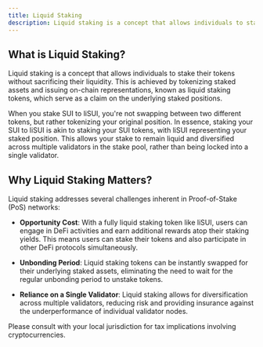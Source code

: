 ```yaml
---
title: Liquid Staking
description: Liquid staking is a concept that allows individuals to stake their tokens without sacrificing their liquidity
---
```


## What is Liquid Staking?

Liquid staking is a concept that allows individuals to stake their tokens without sacrificing their liquidity. This is achieved by tokenizing staked assets and issuing on-chain representations, known as liquid staking tokens, which serve as a claim on the underlying staked positions.

When you stake SUI to liSUI, you're not swapping between two different tokens, but rather tokenizing your original position. In essence, staking your SUI to liSUI is akin to staking your SUI tokens, with liSUI representing your staked position. This allows your stake to remain liquid and diversified across multiple validators in the stake pool, rather than being locked into a single validator.

## Why Liquid Staking Matters?

Liquid staking addresses several challenges inherent in Proof-of-Stake (PoS) networks:

- **Opportunity Cost**: With a fully liquid staking token like liSUI, users can engage in DeFi activities and earn additional rewards atop their staking yields. This means users can stake their tokens and also participate in other DeFi protocols simultaneously.

- **Unbonding Period**: Liquid staking tokens can be instantly swapped for their underlying staked assets, eliminating the need to wait for the regular unbonding period to unstake tokens.

- **Reliance on a Single Validator**: Liquid staking allows for diversification across multiple validators, reducing risk and providing insurance against the underperformance of individual validator nodes.

Please consult with your local jurisdiction for tax implications involving cryptocurrencies.

